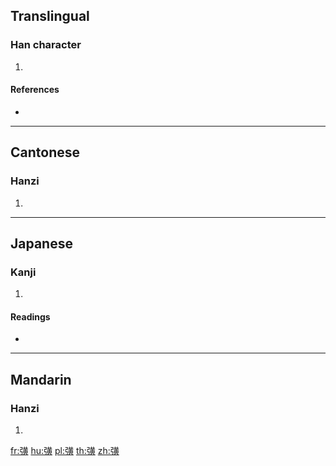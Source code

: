 ==Translingual==

===Han character===
{{Han char|rn=57|rad=弓|as=12|sn=15|four=14286|canj=NTLC|ids=⿰弓黄}}

# {{defn|Han|sort=弓12}}

====References====
* {{Han ref|kx=0361.020|dkj=09867|dj=0679.020|hdz=21001.170|uh=5F49|ud=24393|bh=E576|bd=58742}}

----

==Cantonese==

===Hanzi===
{{yue-hanzi|jyut=[[kwok3]]|y=kwok3}}

# {{defn|lang=yue|sort=弓12}}

----

==Japanese==

===Kanji===
{{ja-kanji|grade=|rs=弓12}}

# {{defn|lang=ja|sort=弓12}}

====Readings====
* {{ja-readings|on=[[くわく]] (kuwaku)|kun=}}

----

==Mandarin==

===Hanzi===
{{cmn-hanzi|pin=[[guō]] ([[guo1]])|wg=kuo<sup>1</sup>}}

# {{defn|lang=cmn|sort=弓12}}

[[fr:彉]]
[[hu:彉]]
[[pl:彉]]
[[th:彉]]
[[zh:彉]]